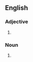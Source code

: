 {{also|chickenshit}}

==English==

===Adjective===
{{en-adj}}

# {{alternative form of|en|chickenshit}}

===Noun===
{{en-noun|head=[[chicken]]-[[shit]]}}

# {{alternative form of|en|chickenshit}}